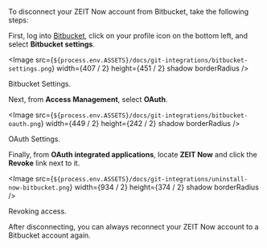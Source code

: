 
To disconnect your ZEIT Now account from Bitbucket, take the following steps:

First, log into [Bitbucket](https://bitbucket.org/), click on your profile icon on the bottom left, and select **Bitbucket settings**.

<Image
  src={`${process.env.ASSETS}/docs/git-integrations/bitbucket-settings.png`}
  width={407 / 2}
  height={451 / 2}
  shadow
  borderRadius
/>
<Caption>Bitbucket Settings.</Caption>

Next, from **Access Management**, select **OAuth**.

<Image
  src={`${process.env.ASSETS}/docs/git-integrations/bitbucket-oauth.png`}
  width={449 / 2}
  height={242 / 2}
  shadow
  borderRadius
/>
<Caption>OAuth Settings.</Caption>

Finally, from **OAuth integrated applications**, locate **ZEIT Now** and click the **Revoke** link next to it.

<Image
  src={`${process.env.ASSETS}/docs/git-integrations/uninstall-now-bitbucket.png`}
  width={934 / 2}
  height={374 / 2}
  shadow
  borderRadius
/>
<Caption>Revoking access.</Caption>

After disconnecting, you can always reconnect your ZEIT Now account to a Bitbucket account again.
